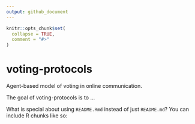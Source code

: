```yaml
---
output: github_document
---
```


<!-- README.md is generated from README.Rmd. Please edit that file -->

```r
knitr::opts_chunk$set(
  collapse = TRUE,
  comment = "#>"
)
```

# voting-protocols
Agent-based model of voting in online communication.
<!-- badges: start -->
<!-- badges: end -->

The goal of voting-protocols is to ...

What is special about using `README.Rmd` instead of just `README.md`? You can include R chunks like so:

